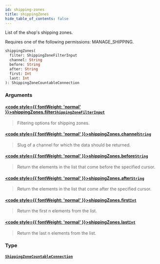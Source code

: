 ```yaml
---
id: shipping-zones
title: shippingZones
hide_table_of_contents: false
---
```








List of the shop's shipping zones.

Requires one of the following permissions: MANAGE_SHIPPING.

```graphql
shippingZones(
  filter: ShippingZoneFilterInput
  channel: String
  before: String
  after: String
  first: Int
  last: Int
): ShippingZoneCountableConnection
```


### Arguments

#### [<code style={{ fontWeight: 'normal' }}>shippingZones.<b>filter</b></code>](#)<Bullet />[`ShippingZoneFilterInput`](../../../developer/api-reference/inputs/shipping-zone-filter-input) <Badge class="secondary" text="input"/>
> Filtering options for shipping zones.
> 

#### [<code style={{ fontWeight: 'normal' }}>shippingZones.<b>channel</b></code>](#)<Bullet />[`String`](../../../developer/api-reference/scalars/string) <Badge class="secondary" text="scalar"/>
> Slug of a channel for which the data should be returned.
> 

#### [<code style={{ fontWeight: 'normal' }}>shippingZones.<b>before</b></code>](#)<Bullet />[`String`](../../../developer/api-reference/scalars/string) <Badge class="secondary" text="scalar"/>
> Return the elements in the list that come before the specified cursor.
> 

#### [<code style={{ fontWeight: 'normal' }}>shippingZones.<b>after</b></code>](#)<Bullet />[`String`](../../../developer/api-reference/scalars/string) <Badge class="secondary" text="scalar"/>
> Return the elements in the list that come after the specified cursor.
> 

#### [<code style={{ fontWeight: 'normal' }}>shippingZones.<b>first</b></code>](#)<Bullet />[`Int`](../../../developer/api-reference/scalars/int) <Badge class="secondary" text="scalar"/>
> Return the first n elements from the list.
> 

#### [<code style={{ fontWeight: 'normal' }}>shippingZones.<b>last</b></code>](#)<Bullet />[`Int`](../../../developer/api-reference/scalars/int) <Badge class="secondary" text="scalar"/>
> Return the last n elements from the list.
> 

### Type

#### [`ShippingZoneCountableConnection`](../../../developer/api-reference/objects/shipping-zone-countable-connection) <Badge class="secondary" text="object"/>
> 
> 





